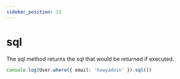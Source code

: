 ```yaml
---
sidebar_position: 13
---
```


# sql

The sql method returns the sql that would be returned if executed.

```ts
console.log(User.where({ email: 'howyadoin' }).sql())
```
